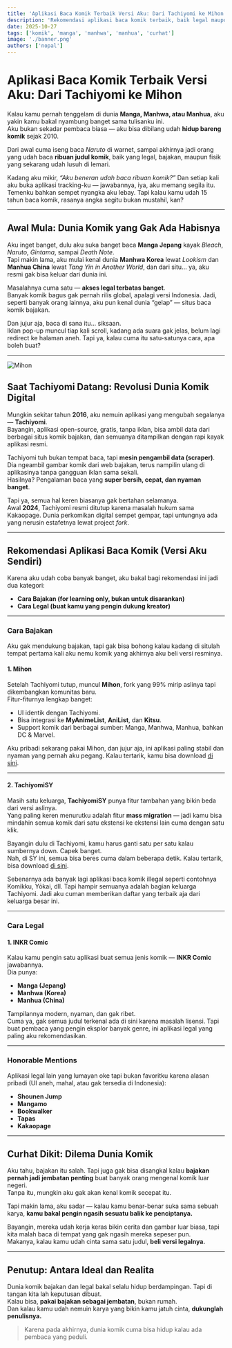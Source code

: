 ```yaml
---
title: 'Aplikasi Baca Komik Terbaik Versi Aku: Dari Tachiyomi ke Mihon'
description: 'Rekomendasi aplikasi baca komik terbaik, baik legal maupun bajakan, berdasarkan pengalamanku sejak 2010'
date: 2025-10-27
tags: ['komik', 'manga', 'manhwa', 'manhua', 'curhat']
image: './banner.png'
authors: ['nopal']
---
```



# Aplikasi Baca Komik Terbaik Versi Aku: Dari Tachiyomi ke Mihon  

Kalau kamu pernah tenggelam di dunia **Manga, Manhwa, atau Manhua**, aku yakin kamu bakal nyambung banget sama tulisanku ini.  
Aku bukan sekadar pembaca biasa — aku bisa dibilang udah **hidup bareng komik** sejak 2010.  

Dari awal cuma iseng baca *Naruto* di warnet, sampai akhirnya jadi orang yang udah baca **ribuan judul komik**, baik yang legal, bajakan, maupun fisik yang sekarang udah lusuh di lemari.  

Kadang aku mikir, _“Aku beneran udah baca ribuan komik?”_
Dan setiap kali aku buka aplikasi tracking-ku — jawabannya, iya, aku memang segila itu.  
Temenku bahkan sempet nyangka aku lebay. Tapi kalau kamu udah 15 tahun baca komik, rasanya angka segitu bukan mustahil, kan?  

---

## Awal Mula: Dunia Komik yang Gak Ada Habisnya  

Aku inget banget, dulu aku suka banget baca **Manga Jepang** kayak *Bleach*, *Naruto*, *Gintama*, sampai *Death Note*.  
Tapi makin lama, aku mulai kenal dunia **Manhwa Korea** lewat _Lookism_ dan **Manhua China** lewat _Tang Yin in Another World_, dan dari situ... ya, aku resmi gak bisa keluar dari dunia ini.  

Masalahnya cuma satu — **akses legal terbatas banget**.  
Banyak komik bagus gak pernah rilis global, apalagi versi Indonesia. Jadi, seperti banyak orang lainnya, aku pun kenal dunia “gelap” — situs baca komik bajakan.  

Dan jujur aja, baca di sana itu... siksaan.  
Iklan pop-up muncul tiap kali scroll, kadang ada suara gak jelas, belum lagi redirect ke halaman aneh. Tapi ya, kalau cuma itu satu-satunya cara, apa boleh buat?

---

![Mihon](https://mihon.app/home/phone.light.webp)

## Saat Tachiyomi Datang: Revolusi Dunia Komik Digital  

Mungkin sekitar tahun **2016**, aku nemuin aplikasi yang mengubah segalanya — **Tachiyomi**.  
Bayangin, aplikasi open-source, gratis, tanpa iklan, bisa ambil data dari berbagai situs komik bajakan, dan semuanya ditampilkan dengan rapi kayak aplikasi resmi.  

Tachiyomi tuh bukan tempat baca, tapi **mesin pengambil data (scraper)**.  
Dia ngeambil gambar komik dari web bajakan, terus nampilin ulang di aplikasinya tanpa gangguan iklan sama sekali.  
Hasilnya? Pengalaman baca yang **super bersih, cepat, dan nyaman banget**.  

Tapi ya, semua hal keren biasanya gak bertahan selamanya.  
Awal **2024**, Tachiyomi resmi ditutup karena masalah hukum sama Kakaopage. Dunia perkomikan digital sempet gempar, tapi untungnya ada yang nerusin estafetnya lewat project *fork*.  

---

## Rekomendasi Aplikasi Baca Komik (Versi Aku Sendiri)

Karena aku udah coba banyak banget, aku bakal bagi rekomendasi ini jadi dua kategori:  
- **Cara Bajakan (for learning only, bukan untuk disarankan)**  
- **Cara Legal (buat kamu yang pengin dukung kreator)**  

---

### Cara Bajakan

<Callout variant="warning">
  Aku gak mendukung bajakan, tapi gak bisa bohong kalau kadang di situlah tempat pertama kali aku nemu komik yang akhirnya aku beli versi resminya.
</Callout>

#### 1. **Mihon** 

Setelah Tachiyomi tutup, muncul **Mihon**, fork yang 99% mirip aslinya tapi dikembangkan komunitas baru.  
Fitur-fiturnya lengkap banget:
- UI identik dengan Tachiyomi.  
- Bisa integrasi ke **MyAnimeList**, **AniList**, dan **Kitsu**.  
- Support komik dari berbagai sumber: Manga, Manhwa, Manhua, bahkan DC & Marvel.  

Aku pribadi sekarang pakai Mihon, dan jujur aja, ini aplikasi paling stabil dan nyaman yang pernah aku pegang. Kalau tertarik, kamu bisa download [di sini](https://mihon.app/).

---

#### 2. **TachiyomiSY**  

Masih satu keluarga, **TachiyomiSY** punya fitur tambahan yang bikin beda dari versi aslinya.  
Yang paling keren menurutku adalah fitur **mass migration** — jadi kamu bisa mindahin semua komik dari satu ekstensi ke ekstensi lain cuma dengan satu klik.  

Bayangin dulu di Tachiyomi, kamu harus ganti satu per satu kalau sumbernya down. Capek banget.  
Nah, di SY ini, semua bisa beres cuma dalam beberapa detik. Kalau tertarik, bisa download [di sini](https://mihon.app/forks/TachiyomiSY/).

<Callout variant="note">
Sebenarnya ada banyak lagi aplikasi baca komik illegal seperti contohnya Komikku, Yōkai, dll. Tapi hampir semuanya adalah bagian keluarga Tachiyomi. Jadi aku cuman memberikan daftar yang terbaik aja dari keluarga besar ini.
</Callout>

---

### Cara Legal 

#### 1. **INKR Comic**  

Kalau kamu pengin satu aplikasi buat semua jenis komik — **INKR Comic** jawabannya.  
Dia punya:
- **Manga (Jepang)**  
- **Manhwa (Korea)**  
- **Manhua (China)**  

Tampilannya modern, nyaman, dan gak ribet.  
Cuma ya, gak semua judul terkenal ada di sini karena masalah lisensi. Tapi buat pembaca yang pengin eksplor banyak genre, ini aplikasi legal yang paling aku rekomendasikan.  

---

### Honorable Mentions  

Aplikasi legal lain yang lumayan oke tapi bukan favoritku karena alasan pribadi (UI aneh, mahal, atau gak tersedia di Indonesia):

- **Shounen Jump**  
- **Mangamo**  
- **Bookwalker**  
- **Tapas**  
- **Kakaopage**

---

## Curhat Dikit: Dilema Dunia Komik  

Aku tahu, bajakan itu salah. Tapi juga gak bisa disangkal kalau **bajakan pernah jadi jembatan penting** buat banyak orang mengenal komik luar negeri.  
Tanpa itu, mungkin aku gak akan kenal komik secepat itu.  

Tapi makin lama, aku sadar — kalau kamu benar-benar suka sama sebuah karya, **kamu bakal pengin ngasih sesuatu balik ke penciptanya.**  

Bayangin, mereka udah kerja keras bikin cerita dan gambar luar biasa, tapi kita malah baca di tempat yang gak ngasih mereka sepeser pun.  
Makanya, kalau kamu udah cinta sama satu judul, **beli versi legalnya.**  

---

## Penutup: Antara Ideal dan Realita  

Dunia komik bajakan dan legal bakal selalu hidup berdampingan. Tapi di tangan kita lah keputusan dibuat.  
Kalau bisa, **pakai bajakan sebagai jembatan**, bukan rumah.  
Dan kalau kamu udah nemuin karya yang bikin kamu jatuh cinta, **dukunglah penulisnya.**

> Karena pada akhirnya, dunia komik cuma bisa hidup kalau ada pembaca yang peduli.
